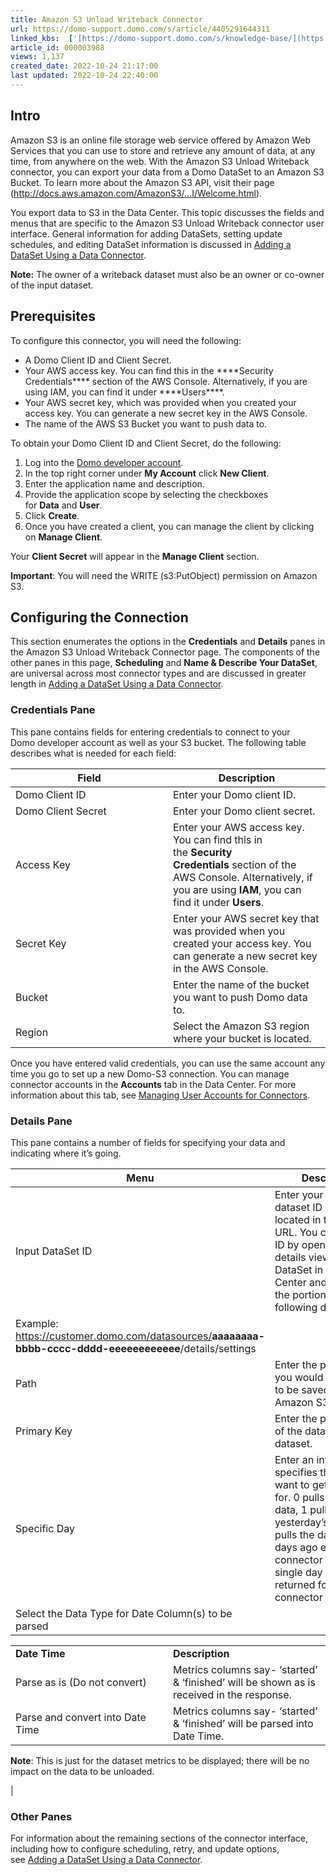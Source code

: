 ```yaml
---
title: Amazon S3 Unload Writeback Connector
url: https://domo-support.domo.com/s/article/4405291644311
linked_kbs:  ['[https://domo-support.domo.com/s/knowledge-base/](https://domo-support.domo.com/s/knowledge-base/)', '[https://domo-support.domo.com/s/](https://domo-support.domo.com/s/)', '[https://domo-support.domo.com/s/topic/0TO5w000000ZammGAC](https://domo-support.domo.com/s/topic/0TO5w000000ZammGAC)', '[https://domo-support.domo.com/s/topic/0TO5w000000ZanLGAS](https://domo-support.domo.com/s/topic/0TO5w000000ZanLGAS)', '[https://domo-support.domo.com/s/topic/0TO5w000000ZapVGAS](https://domo-support.domo.com/s/topic/0TO5w000000ZapVGAS)', '[https://domo-support.domo.com/s/article/360042926274](https://domo-support.domo.com/s/article/360042926274)', '[https://domo-support.domo.com/s/article/360042926054](https://domo-support.domo.com/s/article/360042926054)', '[https://domo-support.domo.com/s/article/4405291644311](https://domo-support.domo.com/s/article/4405291644311)', '[https://domo-support.domo.com/s/topic/0TO5w000000ZapVGAS/writeback-connectors](https://domo-support.domo.com/s/topic/0TO5w000000ZapVGAS/writeback-connectors)', '[https://domo-support.domo.com/s/article/360043429933](https://domo-support.domo.com/s/article/360043429933)', '[https://domo-support.domo.com/s/article/360043429953](https://domo-support.domo.com/s/article/360043429953)', '[https://domo-support.domo.com/s/article/360042925494](https://domo-support.domo.com/s/article/360042925494)', '[https://domo-support.domo.com/s/article/4408174643607](https://domo-support.domo.com/s/article/4408174643607)', '[https://domo-support.domo.com/s/article/360043429913](https://domo-support.domo.com/s/article/360043429913)', '[https://domo-support.domo.com/s/login/](https://domo-support.domo.com/s/login/)']
article_id: 000003988
views: 1,137
created_date: 2022-10-24 21:17:00
last updated: 2022-10-24 22:40:00
---
```




Intro
-----


Amazon S3 is an online file storage web service offered by Amazon Web Services that you can use to store and retrieve any amount of data, at any time, from anywhere on the web. With the Amazon S3 Unload Writeback connector, you can export your data from a Domo DataSet to an Amazon S3 Bucket. To learn more about the Amazon S3 API, visit their page ([http://docs.aws.amazon.com/AmazonS3/...I/Welcome.html](http://docs.aws.amazon.com/AmazonS3/latest/API/Welcome.html "http://docs.aws.amazon.com/AmazonS3/latest/API/Welcome.html")).


You export data to S3 in the Data Center. This topic discusses the fields and menus that are specific to the Amazon S3 Unload Writeback connector user interface. General information for adding DataSets, setting update schedules, and editing DataSet information is discussed in [Adding a DataSet Using a Data Connector](/s/article/360042926274).







**Note:** The owner of a writeback dataset must also be an owner or co-owner of the input dataset.




Prerequisites
-------------


To configure this connector, you will need the following:


* A Domo Client ID and Client Secret.
* Your AWS access key. You can find this in the ****Security Credentials**** section of the AWS Console. Alternatively, if you are using IAM, you can find it under ****Users****.
* Your AWS secret key, which was provided when you created your access key. You can generate a new secret key in the AWS Console.
* The name of the AWS S3 Bucket you want to push data to.


To obtain your Domo Client ID and Client Secret, do the following:


1. Log into the [Domo developer account](https://developer.domo.com/login "https://developer.domo.com/login").
2. In the top right corner under **My Account** click **New Client**.
3. Enter the application name and description.
4. Provide the application scope by selecting the checkboxes for **Data** and **User**.
5. Click **Create**.
6. Once you have created a client, you can manage the client by clicking on **Manage Client**.


Your **Client Secret** will appear in the **Manage Client** section.




 


**Important**: You will need the WRITE (s3:PutObject) permission on Amazon S3.



Configuring the Connection
--------------------------


This section enumerates the options in the **Credentials** and **Details** panes in the Amazon S3 Unload Writeback Connector page. The components of the other panes in this page, **Scheduling** and **Name & Describe Your DataSet**, are universal across most connector types and are discussed in greater length in [Adding a DataSet Using a Data Connector](/s/article/360042926274 "Adding a DataSet Using a Data Connector").


### Credentials Pane


This pane contains fields for entering credentials to connect to your Domo developer account as well as your S3 bucket. The following table describes what is needed for each field:  




| Field | Description |
| --- | --- |
| Domo Client ID | Enter your Domo client ID. |
| Domo Client Secret | Enter your Domo client secret. |
| Access Key | Enter your AWS access key. You can find this in the **Security Credentials** section of the AWS Console. Alternatively, if you are using **IAM**, you can find it under **Users**. |
| Secret Key | Enter your AWS secret key that was provided when you created your access key. You can generate a new secret key in the AWS Console. |
| Bucket | Enter the name of the bucket you want to push Domo data to. |
| Region | Select the Amazon S3 region where your bucket is located. |


Once you have entered valid credentials, you can use the same account any time you go to set up a new Domo-S3 connection. You can manage connector accounts in the **Accounts** tab in the Data Center. For more information about this tab, see [Managing User Accounts for Connectors](/s/article/360042926054 "Managing User Accounts for Connectors").


### Details Pane


This pane contains a number of fields for specifying your data and indicating where it's going.




| Menu | Description |
| --- | --- |
| Input DataSet ID | Enter your Domo dataset ID (GUID) located in the dataset URL. You can find the ID by opening the details view for the DataSet in the Data Center and looking at the portion of the URL following datasources/.
Example: <https://customer.domo.com/datasources/>**aaaaaaaa-bbbb-cccc-dddd-eeeeeeeeeeee**/details/settings |
| Path | Enter the path where you would like the file to be saved in your Amazon S3 bucket. |
| Primary Key | Enter the primary key of the datafusion dataset. |
| Specific Day | Enter an integer that specifies the day you want to get the data for. 0 pulls today's data, 1 pulls yesterday's data, and 7 pulls the data from 7 days ago each time the connector runs. Only a single day of data is returned for each connector run. |
| Select the Data Type for Date Column(s) to be parsed | 

|  |  |
| --- | --- |
| **Date Time** | **Description** |
| Parse as is (Do not convert) | Metrics columns say- 'started' & 'finished' will be shown as is received in the response. |
| Parse and convert into Date Time | Metrics columns say- 'started' & 'finished' will be parsed into Date Time. |



 


**Note**: This is just for the dataset metrics to be displayed; there will be no impact on the data to be unloaded.


 |


### Other Panes


For information about the remaining sections of the connector interface, including how to configure scheduling, retry, and update options, see [Adding a DataSet Using a Data Connector](/s/article/360042926274).

